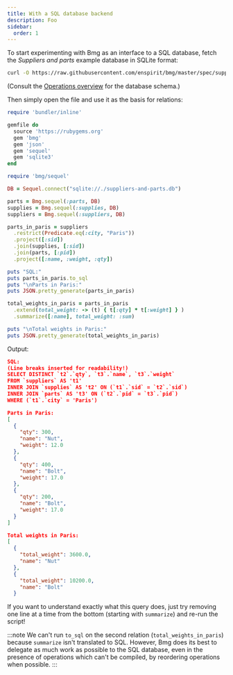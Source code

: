 ```yaml
---
title: With a SQL database backend
description: Foo
sidebar:
  order: 1
---
```


To start experimenting with Bmg as an interface to a SQL database, fetch the *Suppliers and parts* example database in SQLite format:

```bash
curl -O https://raw.githubusercontent.com/enspirit/bmg/master/spec/suppliers-and-parts.db
```

(Consult the [Operations overview](/reference/overview/) for the database schema.)

Then simply open the file and use it as the basis for relations:

```ruby title="my_bmg_script.rb"
require 'bundler/inline'

gemfile do
  source 'https://rubygems.org'
  gem 'bmg'
  gem 'json'
  gem 'sequel'
  gem 'sqlite3'
end

require 'bmg/sequel'

DB = Sequel.connect("sqlite://./suppliers-and-parts.db")

parts = Bmg.sequel(:parts, DB)
supplies = Bmg.sequel(:supplies, DB)
suppliers = Bmg.sequel(:suppliers, DB)

parts_in_paris = suppliers
  .restrict(Predicate.eq(:city, "Paris"))
  .project([:sid])
  .join(supplies, [:sid])
  .join(parts, [:pid])
  .project([:name, :weight, :qty])

puts "SQL:"
puts parts_in_paris.to_sql
puts "\nParts in Paris:"
puts JSON.pretty_generate(parts_in_paris)

total_weights_in_paris = parts_in_paris
  .extend(total_weight: -> (t) { t[:qty] * t[:weight] } )
  .summarize([:name], total_weight: :sum)

puts "\nTotal weights in Paris:"
puts JSON.pretty_generate(total_weights_in_paris)
```

Output:

```json
SQL:
(Line breaks inserted for readability!)
SELECT DISTINCT `t2`.`qty`, `t3`.`name`, `t3`.`weight`
FROM `suppliers` AS 't1'
INNER JOIN `supplies` AS 't2' ON (`t1`.`sid` = `t2`.`sid`)
INNER JOIN `parts` AS 't3' ON (`t2`.`pid` = `t3`.`pid`)
WHERE (`t1`.`city` = 'Paris')

Parts in Paris:
[
  {
    "qty": 300,
    "name": "Nut",
    "weight": 12.0
  },
  {
    "qty": 400,
    "name": "Bolt",
    "weight": 17.0
  },
  {
    "qty": 200,
    "name": "Bolt",
    "weight": 17.0
  }
]

Total weights in Paris:
[
  {
    "total_weight": 3600.0,
    "name": "Nut"
  },
  {
    "total_weight": 10200.0,
    "name": "Bolt"
  }
```

If you want to understand exactly what this query does, just try removing one line at a time from the bottom (starting with `summarize`) and re-run the script!

:::note
We can't run `to_sql` on the second relation (`total_weights_in_paris`) because `summarize` isn't translated to SQL. However, Bmg does its best to delegate as much work as possible to the SQL database, even in the presence of operations which can't be compiled, by reordering operations when possible.
:::
